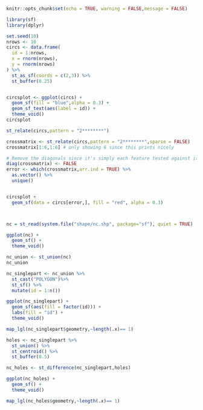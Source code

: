 
```r
knitr::opts_chunk$set(echo = TRUE, warning = FALSE,message = FALSE)
```


```r
library(sf)
library(dplyr)
```

```r

set.seed(10)
nrows <- 10
circs <- data.frame(
  id = 1:nrows,
  x = rnorm(nrows),
  y = rnorm(nrows)
) %>%
  st_as_sf(coords = c(2,3)) %>%
  st_buffer(0.25)



```

```r
circsplot <- ggplot(circs) + 
  geom_sf(fill = "blue",alpha = 0.3) +
  geom_sf_text(aes(label = id)) +
  theme_void()
circsplot


```

```r
st_relate(circs,pattern = "2********")


```

```r
crossmatrix <- st_relate(circs,pattern = "2********",sparse = FALSE)
crossmatrix[1:6,1:6] # only showing 6 since this prints nicely

# Remove the diagonals since it's simply each feature tested against itself
diag(crossmatrix) <- FALSE
error <- which(crossmatrix,arr.ind = TRUE) %>%
  as.vector() %>%
  unique()


circsplot +
  geom_sf(data = circs[error,], fill = "red", alpha = 0.3)




```

```r
nc = st_read(system.file("shape/nc.shp", package="sf"), quiet = TRUE)

ggplot(nc) + 
  geom_sf() +
  theme_void()


```

```r
nc_union <- st_union(nc)
nc_union


```

```r
nc_singlepart <- nc_union %>%
  st_cast("POLYGON")%>%
  st_sf() %>%
  mutate(id = 1:n())

ggplot(nc_singlepart) +
  geom_sf(aes(fill = factor(id))) +
  labs(fill = "id") +
  theme_void()


```

```r
map_lgl(nc_singlepart$geometry,~length(.x)== 1)


```

```r
holes <- nc_singlepart %>%
  st_union() %>%
  st_centroid() %>%
  st_buffer(0.5)

nc_holes <- st_difference(nc_singlepart,holes)

ggplot(nc_holes) + 
  geom_sf() +
  theme_void()

map_lgl(nc_holes$geometry,~length(.x)== 1)
```

